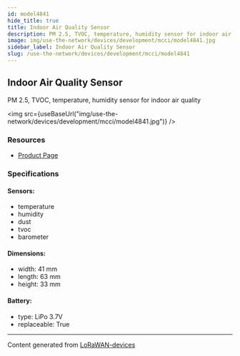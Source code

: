 ```yaml
---
id: model4841
hide_title: true
title: Indoor Air Quality Sensor
description: PM 2.5, TVOC, temperature, humidity sensor for indoor air quality
image: img/use-the-network/devices/development/mcci/model4841.jpg
sidebar_label: Indoor Air Quality Sensor
slug: /use-the-network/devices/development/mcci/model4841
---
```



## Indoor Air Quality Sensor

PM 2.5, TVOC, temperature, humidity sensor for indoor air quality

<img
  src={useBaseUrl("img/use-the-network/devices/development/mcci/model4841.jpg")}
/>

### Resources

- [Product Page](http://mcci.io/buy-model4841)

### Specifications

#### Sensors:

- temperature
- humidity
- dust
- tvoc
- barometer

#### Dimensions:

- width: 41 mm
- length: 63 mm
- height: 33 mm

#### Battery:

- type: LiPo 3.7V
- replaceable: True

---

Content generated from
[LoRaWAN-devices](https://github.com/TheThingsNetwork/lorawan-devices)
